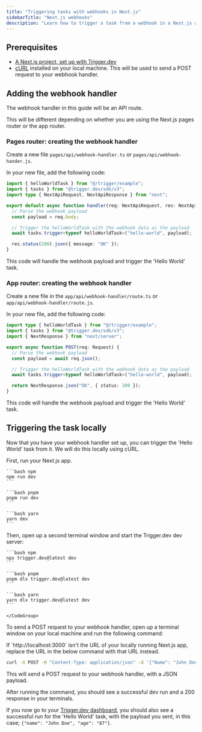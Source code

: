```yaml
---
title: "Triggering tasks with webhooks in Next.js"
sidebarTitle: "Next.js webhooks"
description: "Learn how to trigger a task from a webhook in a Next.js app."
---
```



## Prerequisites

- [A Next.js project, set up with Trigger.dev](/guides/frameworks/nextjs)
- [cURL](https://curl.se/) installed on your local machine. This will be used to send a POST request to your webhook handler.

## Adding the webhook handler

The webhook handler in this guide will be an API route.

This will be different depending on whether you are using the Next.js pages router or the app router.

### Pages router: creating the webhook handler

Create a new file `pages/api/webhook-handler.ts` or `pages/api/webhook-hander.js`.

In your new file, add the following code:

```ts /pages/api/webhook-handler.ts
import { helloWorldTask } from "@/trigger/example";
import { tasks } from "@trigger.dev/sdk/v3";
import type { NextApiRequest, NextApiResponse } from "next";

export default async function handler(req: NextApiRequest, res: NextApiResponse) {
  // Parse the webhook payload
  const payload = req.body;

  // Trigger the helloWorldTask with the webhook data as the payload
  await tasks.trigger<typeof helloWorldTask>("hello-world", payload);

  res.status(200).json({ message: "OK" });
}
```

This code will handle the webhook payload and trigger the 'Hello World' task.

### App router: creating the webhook handler

Create a new file in the `app/api/webhook-handler/route.ts` or `app/api/webhook-handler/route.js`.

In your new file, add the following code:

```ts /app/api/webhook-handler/route.ts
import type { helloWorldTask } from "@/trigger/example";
import { tasks } from "@trigger.dev/sdk/v3";
import { NextResponse } from "next/server";

export async function POST(req: Request) {
  // Parse the webhook payload
  const payload = await req.json();

  // Trigger the helloWorldTask with the webhook data as the payload
  await tasks.trigger<typeof helloWorldTask>("hello-world", payload);

  return NextResponse.json("OK", { status: 200 });
}
```

This code will handle the webhook payload and trigger the 'Hello World' task.

## Triggering the task locally

Now that you have your webhook handler set up, you can trigger the 'Hello World' task from it. We will do this locally using cURL.

<Steps>

<Step title="Run your Next.js app and the Trigger.dev dev server">

First, run your Next.js app.

<CodeGroup>

    ```bash npm
    npm run dev
    ```

    ```bash pnpm
    pnpm run dev
    ```

    ```bash yarn
    yarn dev
    ```

</CodeGroup>

Then, open up a second terminal window and start the Trigger.dev dev server:

<CodeGroup>

    ```bash npm
    npx trigger.dev@latest dev
    ```

    ```bash pnpm
    pnpm dlx trigger.dev@latest dev
    ```

    ```bash yarn
    yarn dlx trigger.dev@latest dev
    ```

    </CodeGroup>

</Step>

<Step title="Trigger the webhook with some dummy data">

To send a POST request to your webhook handler, open up a terminal window on your local machine and run the following command:

<Tip>
  If `http://localhost:3000` isn't the URL of your locally running Next.js app, replace the URL in
  the below command with that URL instead.
</Tip>

```bash
curl -X POST -H "Content-Type: application/json" -d '{"Name": "John Doe", "Age": "87"}' http://localhost:3000/api/webhook-handler
```

This will send a POST request to your webhook handler, with a JSON payload.

</Step>

<Step title="Check the task ran successfully">

After running the command, you should see a successful dev run and a 200 response in your terminals.

If you now go to your [Trigger.dev dashboard](https://cloud.trigger.dev), you should also see a successful run for the 'Hello World' task, with the payload you sent, in this case; `{"name": "John Doe", "age": "87"}`.

</Step>

</Steps>

<VercelDocsCards />
